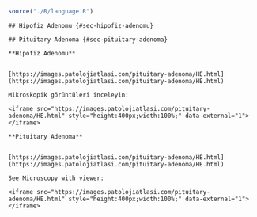 


```r

source("./R/language.R")

```




```asis

## Hipofiz Adenomu {#sec-hipofiz-adenomu} 

```




```asis

## Pituitary Adenoma {#sec-pituitary-adenoma} 

```




```asis

**Hipofiz Adenomu**


[https://images.patolojiatlasi.com/pituitary-adenoma/HE.html](https://images.patolojiatlasi.com/pituitary-adenoma/HE.html)

Mikroskopik görüntüleri inceleyin:

<iframe src="https://images.patolojiatlasi.com/pituitary-adenoma/HE.html" style="height:400px;width:100%;" data-external="1"></iframe>

```




```asis

**Pituitary Adenoma**


[https://images.patolojiatlasi.com/pituitary-adenoma/HE.html](https://images.patolojiatlasi.com/pituitary-adenoma/HE.html)

See Microscopy with viewer: 

<iframe src="https://images.patolojiatlasi.com/pituitary-adenoma/HE.html" style="height:400px;width:100%;" data-external="1"></iframe>

```



